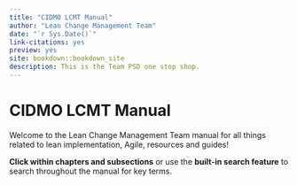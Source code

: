```yaml
---
title: "CIDMO LCMT Manual"
author: "Lean Change Management Team"
date: "`r Sys.Date()`"
link-citations: yes
preview: yes
site: bookdown::bookdown_site
description: This is the Team PSD one stop shop.
---
```


# CIDMO LCMT Manual

Welcome to the Lean Change Management Team manual for all things related to lean implementation, Agile, resources and guides!

**Click within chapters and subsections** or use the **built-in search feature** to search throughout the manual for key terms.
